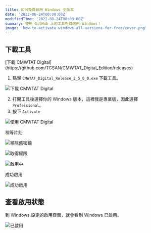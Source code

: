 ```yaml
---
title: 如何免費啟用 Windows 全版本
date: '2022-08-24T00:00:00Z'
modifiedTime: '2022-08-24T00:00:00Z'
summary: 使用 GitHub 上的工具免費啟用 Windows！
image: 'how-to-activate-windows-all-versions-for-free/cover.png'
---
```


## 下載工具

<Alert icon='🔗' title='連結' color='blue' radius='md'>
  [下載 CMWTAT
  Digital](https://github.com/TGSAN/CMWTAT_Digital_Edition/releases)
</Alert>

1. 點擊 `CMWTAT_Digital_Release_2_5_0_0.exe` 下載工具。

![下載 CMWTAT Digital](</static/images/blog/how-to-activate-windows-all-versions-for-free/step(1).png>)

2. 打開工具後選擇你的 Windows 版本，這裡我是專業版，因此選擇 `Professional`。
3. 按下 `Activate`

![使用 CMWTAT Digital](</static/images/blog/how-to-activate-windows-all-versions-for-free/step(2-3).png>)

稍等片刻

![移除舊密鑰](</static/images/blog/how-to-activate-windows-all-versions-for-free/activating(1).png>)

![取得權限](</static/images/blog/how-to-activate-windows-all-versions-for-free/activating(2).png>)

![啟用中](</static/images/blog/how-to-activate-windows-all-versions-for-free/activating(3).png>)

成功啟用

![成功啟用](</static/images/blog/how-to-activate-windows-all-versions-for-free/activating(4).png>)

## 查看啟用狀態

到 Windows 設定的啟用頁面，就會看到 Windows 已啟用。

![已啟用](/static/images/blog/how-to-activate-windows-all-versions-for-free/activated.png)
